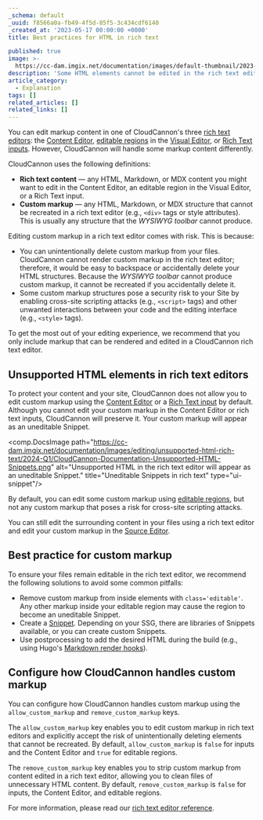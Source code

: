 ```yaml
---
_schema: default
_uuid: f8566a0a-fb49-4f5d-85f5-3c434cdf6140
_created_at: '2023-05-17 00:00:00 +0000'
title: Best practices for HTML in rich text

published: true
image: >-
  https://cc-dam.imgix.net/documentation/images/default-thumbnail/2023-Q4/CloudCannon-Documentation-Thumbnail.png
description: 'Some HTML elements cannot be edited in the rich text editor. '
article_category:
  - Explanation
tags: []
related_articles: []
related_links: []
---
```

You can edit markup content in one of CloudCannon's three [rich text editors](/documentation/articles/what-are-rich-text-editors/): the [Content Editor](/documentation/articles/the-content-editor/), [editable regions](/documentation/articles/define-editable-regions-in-your-html/) in the [Visual Editor](/documentation/articles/the-visual-editor/), or [Rich Text inputs](/documentation/articles/rich-text-inputs). However, CloudCannon will handle some markup content differently.

CloudCannon uses the following definitions:

* **Rich text content** — any HTML, Markdown, or MDX content you might want to edit in the Content Editor, an editable region in the Visual Editor, or a Rich Text input.
* **Custom markup** — any HTML, Markdown, or MDX structure that cannot be recreated in a rich text editor (e.g., `<div>` tags or style attributes). This is usually any structure that the *WYSIWYG toolbar* cannot produce.

Editing custom markup in a rich text editor comes with risk. This is because:

* You can unintentionally delete custom markup from your files. CloudCannon cannot render custom markup in the rich text editor; therefore, it would be easy to backspace or accidentally delete your HTML structures. Because the *WYSIWYG toolbar* cannot produce custom markup, it cannot be recreated if you accidentally delete it.
* Some custom markup structures pose a security risk to your Site by enabling cross-site scripting attacks (e.g., `<script>` tags) and other unwanted interactions between your code and the editing interface (e.g., `<style>` tags).

To get the most out of your editing experience, we recommend that you only include markup that can be rendered and edited in a CloudCannon rich text editor.

## Unsupported HTML elements in rich text editors

To protect your content and your site, CloudCannon does not allow you to edit custom markup using the [Content Editor](/documentation/articles/the-content-editor/) or a [Rich Text input](/documentation/articles/rich-text-inputs) by default. Although you cannot edit your custom markup in the Content Editor or rich text inputs, CloudCannon will preserve it. Your custom markup will appear as an uneditable Snippet.

<comp.DocsImage path="https://cc-dam.imgix.net/documentation/images/editing/unsupported-html-rich-text/2024-Q1/CloudCannon-Documentation-Unsupported-HTML-Snippets.png" alt="Unsupported HTML in the rich text editor will appear as an uneditable Snippet." title="Uneditable Snippets in rich text" type="ui-snippet"/>

By default, you can edit some custom markup using [editable regions](/documentation/articles/define-editable-regions-in-your-html/), but not any custom markup that poses a risk for cross-site scripting attacks.

You can still edit the surrounding content in your files using a rich text editor and edit your custom markup in the [Source Editor](/documentation/articles/the-source-editor/).

## Best practice for custom markup

To ensure your files remain editable in the rich text editor, we recommend the following solutions to avoid some common pitfalls:

* Remove custom markup from inside elements with `class='editable'`. Any other markup inside your editable region may cause the region to become an uneditable Snippet.
* Create a [Snippet](/documentation/articles/what-is-a-snippet/). Depending on your SSG, there are libraries of Snippets available, or you can create custom Snippets.
* Use postprocessing to add the desired HTML during the build (e.g., using Hugo's [Markdown render hooks](https://gohugo.io/templates/render-hooks/)).

## Configure how CloudCannon handles custom markup

You can configure how CloudCannon handles custom markup using the `allow_custom_markup` and `remove_custom_markup` keys.

The `allow_custom_markup` key enables you to edit custom markup in rich text editors and explicitly accept the risk of unintentionally deleting elements that cannot be recreated. By default, `allow_custom_markup` is `false` for inputs and the Content Editor and `true` for editable regions.

The `remove_custom_markup` key enables you to strip custom markup from content edited in a rich text editor, allowing you to clean files of unnecessary HTML content. By default, `remove_custom_markup` is `false` for inputs, the Content Editor, and editable regions.

For more information, please read our [rich text editor reference](/documentation/articles/rich-text-editor-reference/#custom-markup).